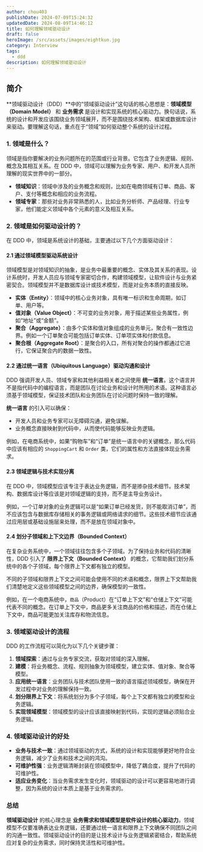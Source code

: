 ```yaml
---
author: chou403
publishDate: 2024-07-09T15:24:32
updatedDate: 2024-08-09T14:46:12
title: 如何理解领域驱动设计
draft: false
heroImage: /src/assets/images/eightkun.jpg
category: Interview
tags:
  - ddd
description: 如何理解领域驱动设计
---
```


## 简介

**领域驱动设计（DDD）**中的“领域驱动设计”这句话的核心思想是：**领域模型（Domain Model）** 和 **业务需求** 是设计和实现系统的核心驱动力。换句话说，系统的设计和开发应该围绕业务领域展开，而不是围绕技术架构、框架或数据库设计来驱动。要理解这句话，重点在于“领域”如何驱动整个系统的设计过程。

### 1. **领域是什么？**

领域是指你要解决的业务问题所在的范围或行业背景。它包含了业务逻辑、规则、概念及其相互关系。在 DDD 中，领域可以理解为业务专家、用户、和开发人员所理解的现实世界中的一部分。

- **领域知识**：领域中涉及的业务概念和规则，比如在电商领域有订单、商品、客户、支付等概念和相应的业务流程。
- **领域专家**：那些对业务非常熟悉的人，比如业务分析师、产品经理、行业专家，他们能定义领域中各个元素的意义及相互关系。

### 2. **领域是如何驱动设计的？**

在 DDD 中，领域是系统设计的基础，主要通过以下几个方面驱动设计：

#### 2.1 **通过领域模型驱动系统设计**

领域模型是对领域知识的抽象，是业务中最重要的概念、实体及其关系的表现。设计系统时，开发人员应与领域专家密切合作，构建领域模型，让软件设计与业务紧密契合。领域模型并不是数据库设计或技术模型，而是对业务本质的直接反映。

- **实体（Entity）**：领域中的核心业务对象，具有唯一标识和生命周期，如订单、用户等。
- **值对象（Value Object）**：不可变的业务对象，用于描述某些业务属性，例如“地址”或“金额”。
- **聚合（Aggregate）**：由多个实体和值对象组成的业务单元，聚合有一致性边界。例如一个订单聚合可能包括订单实体、订单项实体和付款信息。
- **聚合根（Aggregate Root）**：是聚合的入口，所有对聚合的操作都通过它进行，它保证聚合内的数据一致性。

#### 2.2 **通过统一语言（Ubiquitous Language）驱动沟通和设计**

DDD 强调开发人员、领域专家和其他利益相关者之间使用 **统一语言**。这个语言并不是指代码中的编程语言，而是团队在讨论业务和设计时所用的术语。这种语言必须基于领域模型，保证技术团队和业务团队在讨论问题时保持一致的理解。

**统一语言** 的引入可以确保：

- 开发人员和业务专家可以无障碍沟通，避免误解。
- 业务概念直接映射到代码中，从而使代码能够反映业务逻辑。

例如，在电商系统中，如果“购物车”和“订单”是统一语言中的关键概念，那么代码中应该有相应的 `ShoppingCart` 和 `Order` 类，它们的属性和方法直接体现业务需求。

#### 2.3 **领域逻辑与技术实现分离**

在 DDD 中，领域模型应该专注于表达业务逻辑，而不是掺杂技术细节。技术架构、数据库设计等应该是对领域逻辑的支持，而不是主导业务设计。

例如，一个订单对象的业务逻辑可以是“如果订单已经发货，则不能取消订单”，而不应该包含与数据库存储相关的事务逻辑或网络请求的细节。这些技术细节应该通过应用层或基础设施层来处理，而不是放在领域对象中。

#### 2.4 **划分子领域和上下文边界（Bounded Context）**

在复杂业务系统中，一个领域往往包含多个子领域。为了保持业务和代码的清晰性，DDD 引入了 **限界上下文（Bounded Context）** 的概念，它帮助我们划分系统中的各个子领域，每个限界上下文都有独立的模型。

不同的子领域和限界上下文之间可能会使用不同的术语和概念，限界上下文帮助我们清楚地定义这些领域模型之间的边界，确保模型的一致性。

例如，在一个电商系统中，`商品`（Product）在“订单上下文”和“仓储上下文”可能代表不同的概念。在订单上下文中，商品更多关注商品的价格和描述，而在仓储上下文中，商品可能更加关注库存和物流信息。

### 3. **领域驱动设计的流程**

DDD 的工作流程可以简化为以下几个关键步骤：

1. **领域探索**：通过与业务专家交流，获取对领域的深入理解。
2. **建模**：将业务概念、流程、规则抽象为领域模型，建立实体、值对象、聚合等模型。
3. **应用统一语言**：业务团队与技术团队使用一致的语言描述领域模型，确保在开发过程中对业务的理解保持一致。
4. **划分限界上下文**：将系统划分为多个子领域，每个上下文都有独立的模型和业务逻辑。
5. **实现领域模型**：领域模型的设计应该直接映射到代码，实现的逻辑必须贴合业务逻辑。

### 4. **领域驱动设计的好处**

- **业务与技术一致**：通过领域驱动的方式，系统的设计和实现能够更好地符合业务逻辑，减少了业务和技术之间的鸿沟。
- **可维护性强**：业务逻辑清晰封装在领域模型中，降低了耦合度，提升了代码的可维护性。
- **适应业务变化**：当业务需求发生变化时，领域驱动的设计可以更容易地进行调整，因为系统的设计本质上是基于业务需求的。

### 总结

**领域驱动设计** 的核心理念是 **业务需求和领域模型是软件设计的核心驱动力**。领域模型不仅要准确表达业务逻辑，还要通过统一语言和限界上下文确保不同团队之间的沟通一致性。领域驱动设计的目的是让技术设计与业务逻辑紧密结合，帮助系统应对复杂的业务需求，同时保持灵活性和可维护性。
